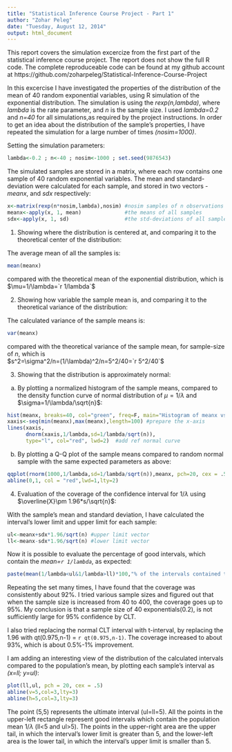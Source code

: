 ```yaml
---
title: "Statistical Inference Course Project - Part 1"
author: "Zohar Peleg"
date: "Tuesday, August 12, 2014"
output: html_document
---
```


This report covers the simulation excercize from the first part of the statistical inference course project. The report does not show the full R code. The complete reproduceable code can be found at my github account at https://github.com/zoharpeleg/Statistical-Inference-Course-Project

In this excercise I have investigated the properties of the distribution of the mean of 40 random exponential variables, using R simulation of the exponential distribution. 
The simulation is using the *rexp(n,lambda)*, where *lambda* is the rate parameter, and *n* is the sample size.
I used *lambda=0.2* and *n=40* for all simulations,as required by the project instructions.
In order to get an idea about the distribution of the sample's properties, I have repeated the simulation for a large number of times *(nosim=1000)*.

Setting the simulation parameters:
```r
lambda<-0.2 ; n<-40 ; nosim<-1000 ; set.seed(9876543)
```

The simulated samples are stored in a matrix, where each row contains one sample of 40 random exponential variables.
The mean and standard-deviation were calculated for each sample, and stored in two vectors - *meanx*, and *sdx* respectively:
```r
x<-matrix(rexp(n*nosim,lambda),nosim) #nosim samples of n observations
meanx<-apply(x, 1, mean)              #the means of all samples        
sdx<-apply(x, 1, sd)                  #the std-deviations of all samples
```
1. Showing where the distribution is centered at, and comparing it to the theoretical center of the distribution:

The average mean of all the samples is:
```r
mean(meanx) 
```
compared with the theoretical mean of the exponential distribution, which is $\mu=1/\lambda=`r 1/lambda`$

2. Showing how variable the sample mean is, and comparing it to the theoretical variance of the distribution:

The calculated variance of the sample means is:
```r
var(meanx)
```

compared with the theoretical variance of the sample mean, for sample-size of *n*, which is  
$s^2=\sigma^2/n=(1/\lambda)^2/n=5^2/40=`r 5^2/40`$

3. Showing that the distribution is approximately normal:

a. By plotting a normalized histogram of the sample means, compared to the density function curve of normal distribution of $\mu=1/\lambda$ and $\sigma=1/\lambda/\sqrt{n}$:

```r
hist(meanx, breaks=40, col="green", freq=F, main="Histogram of meanx vs normal curve")  #plot histogram
xaxis<-seq(min(meanx),max(meanx),length=100) #prepare the x-axis 
lines(xaxis,
      dnorm(xaxis,1/lambda,sd=1/lambda/sqrt(n)),
      type="l", col="red", lwd=2)  #add ref normal curve
```

b. By plotting a Q-Q plot of the sample means compared to random normal sample with the same expected parameters as above:

```r
qqplot(rnorm(1000,1/lambda,sd=1/lambda/sqrt(n)),meanx, pch=20, cex = .5, col="black", main="Q-Q plot: meanx vs. normal dist.", xlab="normal")
abline(0,1, col = "red",lwd=1,lty=2)
```

4. Evaluation of the coverage of the confidence interval for $1/\lambda$ using $\overline{X}\pm 1.96*s/\sqrt{n}$:

With the sample's mean and standard deviation, I have calculated the interval's lower limit and upper limit for each sample:
```r
ul<-meanx+sdx*1.96/sqrt(n) #upper limit vector
ll<-meanx-sdx*1.96/sqrt(n) #lower limit vector
```

Now it is possible to evaluate the percentage of good intervals, which contain the *mean=`r 1/lambda`*, as expected:
```r
paste(mean(1/lambda<ul&1/lambda>ll)*100,"% of the intervals contained the population mean",sep="")
``` 

Repeating the set many times, I have found that the coverage was consistently about 92%.
I tried various sample sizes and figured out that when the sample size is increased from 40 to 400, the coverage goes up to 95%. My conclusion is that a sample size of 40 exponentials(0.2), is not sufficiently large for 95% confidence by CLT.

I also tried replacing the normal CLT interval with t-interval, by replacing the 1.96 with qt(0.975,n-1) = `r qt(0.975,n-1)`. The coverage increased to about 93%, which is about 0.5%-1% improvement.

I am adding an interesting view of the distribution of the calculated intervals compared to the population's mean, by plotting each sample's interval as *(x=ll; y=ul)*:
```r
plot(ll,ul, pch = 20, cex = .5)
abline(v=5,col=3,lty=3)
abline(h=5,col=3,lty=3)
```

The point (5,5) represents the ultimate interval (ul=ll=5). All the points in the upper-left rectangle represent good intervals which contain the population mean $1/\lambda$ (ll<5 and ul>5). The points in the upper-right area are the upper tail, in which the interval's lower limit is greater than 5, and the lower-left area is the lower tail, in which the interval's upper limit is smaller than 5.

